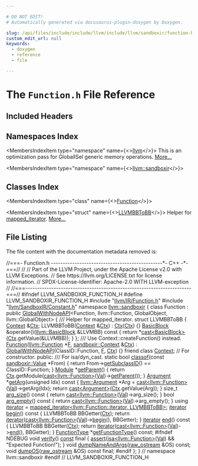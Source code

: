 ```yaml
---

# DO NOT EDIT!
# Automatically generated via docusaurus-plugin-doxygen by Doxygen.

slug: /api/files/include/include/llvm/include/llvm/sandboxir/function-h
custom_edit_url: null
keywords:
  - doxygen
  - reference
  - file

---
```





# The `Function.h` File Reference

<DoxygenPage pluginConfig={pluginConfig}>



## Included Headers

<IncludesList>
<IncludesListItem
  filePath="llvm/IR/Function.h"
  permalink="/docs/api/files/include/include/llvm/include/llvm/ir/function-h"
  isLocal="true" />
<IncludesListItem
  filePath="llvm/SandboxIR/Constant.h"
  permalink="/docs/api/files/include/include/llvm/include/llvm/sandboxir/constant-h"
  isLocal="true" />
</IncludesList>

## Namespaces Index

<MembersIndex>

<MembersIndexItem
  type="namespace"
  name={<><a href="/docs/api/namespaces/llvm">llvm</a></>}>
This is an optimization pass for GlobalISel generic memory operations. <a href="/docs/api/namespaces/llvm/#details">More...</a>
</MembersIndexItem>

<MembersIndexItem
  type="namespace"
  name={<><a href="/docs/api/namespaces/llvm/sandboxir">llvm::sandboxir</a></>}>
</MembersIndexItem>

</MembersIndex>

## Classes Index

<MembersIndex>

<MembersIndexItem
  type="class"
  name={<><a href="/docs/api/classes/llvm/sandboxir/function">Function</a></>}>
</MembersIndexItem>

<MembersIndexItem
  type="struct"
  name={<><a href="/docs/api/structs/llvm/sandboxir/function/llvmbbtobb">LLVMBBToBB</a></>}>
Helper for <a href="/docs/api/classes/llvm/mapped-iterator">mapped&#95;iterator</a>. <a href="/docs/api/structs/llvm/sandboxir/function/llvmbbtobb/#details">More...</a>
</MembersIndexItem>

</MembersIndex>


## File Listing

The file content with the documentation metadata removed is:

<ProgramListing>

<Link id="l00001" /><CodeLine lineNumber="1"><span class="doxyHighlightComment">//===- Function.h -----------------------------------------------&#42;- C++ -&#42;-===//</span></CodeLine>
<Link id="l00002" /><CodeLine lineNumber="2"><span class="doxyHighlightComment">//</span></CodeLine>
<Link id="l00003" /><CodeLine lineNumber="3"><span class="doxyHighlightComment">// Part of the LLVM Project, under the Apache License v2.0 with LLVM Exceptions.</span></CodeLine>
<Link id="l00004" /><CodeLine lineNumber="4"><span class="doxyHighlightComment">// See https://llvm.org/LICENSE.txt for license information.</span></CodeLine>
<Link id="l00005" /><CodeLine lineNumber="5"><span class="doxyHighlightComment">// SPDX-License-Identifier: Apache-2.0 WITH LLVM-exception</span></CodeLine>
<Link id="l00006" /><CodeLine lineNumber="6"><span class="doxyHighlightComment">//</span></CodeLine>
<Link id="l00007" /><CodeLine lineNumber="7"><span class="doxyHighlightComment">//===----------------------------------------------------------------------===//</span></CodeLine>
<Link id="l00008" /><CodeLine lineNumber="8"></CodeLine>
<Link id="l00009" /><CodeLine lineNumber="9"><span class="doxyHighlightPreprocessor">#ifndef LLVM&#95;SANDBOXIR&#95;FUNCTION&#95;H</span></CodeLine>
<Link id="l00010" /><CodeLine lineNumber="10"><span class="doxyHighlightPreprocessor">#define LLVM&#95;SANDBOXIR&#95;FUNCTION&#95;H</span></CodeLine>
<Link id="l00011" /><CodeLine lineNumber="11"></CodeLine>
<Link id="l00012" /><CodeLine lineNumber="12"><span class="doxyHighlightPreprocessor">#include &quot;<a href="/docs/api/files/include/include/llvm/include/llvm/ir/function-h">llvm/IR/Function.h</a>&quot;</span></CodeLine>
<Link id="l00013" /><CodeLine lineNumber="13"><span class="doxyHighlightPreprocessor">#include &quot;<a href="/docs/api/files/include/include/llvm/include/llvm/sandboxir/constant-h">llvm/SandboxIR/Constant.h</a>&quot;</span></CodeLine>
<Link id="l00014" /><CodeLine lineNumber="14"></CodeLine>
<Link id="l00015" /><CodeLine lineNumber="15"><span class="doxyHighlightKeyword">namespace </span><span class="doxyHighlight"><a href="/docs/api/namespaces/llvm/sandboxir">llvm::sandboxir</a> &#123;</span></CodeLine>
<Link id="l00016" /><CodeLine lineNumber="16"></CodeLine>
<Link id="l00017" /><CodeLine lineNumber="17" lineLink="/docs/api/classes/llvm/sandboxir/function"><span class="doxyHighlightKeyword">class </span><span class="doxyHighlight">Function : </span><span class="doxyHighlightKeyword">public</span><span class="doxyHighlight"> <a href="/docs/api/classes/llvm/sandboxir/globalwithnodeapi/#a176352fb8ec7d1282c172015265c2634">GlobalWithNodeAPI</a>&lt;Function, llvm::Function,</span></CodeLine>
<Link id="l00018" /><CodeLine lineNumber="18"><span class="doxyHighlight">                                          GlobalObject, llvm::GlobalObject&gt; &#123;</span></CodeLine>
<Link id="l00019" /><CodeLine lineNumber="19"><span class="doxyHighlightComment">  /// Helper for mapped&#95;iterator.</span></CodeLine>
<Link id="l00020" /><CodeLine lineNumber="20"><span class="doxyHighlight">  </span><span class="doxyHighlightKeyword">struct </span><span class="doxyHighlight">LLVMBBToBB &#123;</span></CodeLine>
<Link id="l00021" /><CodeLine lineNumber="21"><span class="doxyHighlight">    <a href="/docs/api/classes/llvm/sandboxir/function/#ac26c806e60ca4a0547680edb68f6e39b">Context</a> &amp;<a href="/docs/api/classes/llvm/sandboxir/value/#a4705ee51ec0da1ba978f2353d2c47f27">Ctx</a>;</span></CodeLine>
<Link id="l00022" /><CodeLine lineNumber="22"><span class="doxyHighlight">    LLVMBBToBB(<a href="/docs/api/classes/llvm/sandboxir/function/#ac26c806e60ca4a0547680edb68f6e39b">Context</a> &amp;<a href="/docs/api/classes/llvm/sandboxir/value/#a4705ee51ec0da1ba978f2353d2c47f27">Ctx</a>) : <a href="/docs/api/classes/llvm/sandboxir/value/#a4705ee51ec0da1ba978f2353d2c47f27">Ctx</a>(<a href="/docs/api/classes/llvm/sandboxir/value/#a4705ee51ec0da1ba978f2353d2c47f27">Ctx</a>) &#123;&#125;</span></CodeLine>
<Link id="l00023" /><CodeLine lineNumber="23"><span class="doxyHighlight">    <a href="/docs/api/namespaces/llvm/sandboxir/#a60f87746e4945fda7ea3d5a983c9b62c">BasicBlock</a> &amp;operator()(<a href="/docs/api/classes/llvm/basicblock">llvm::BasicBlock</a> &amp;LLVMBB)</span><span class="doxyHighlightKeyword"> const </span><span class="doxyHighlight">&#123;</span></CodeLine>
<Link id="l00024" /><CodeLine lineNumber="24"><span class="doxyHighlight">      </span><span class="doxyHighlightKeywordFlow">return</span><span class="doxyHighlight"> &#42;<a href="/docs/api/namespaces/llvm/#ac4fc845f5ed92de63cd4474f128f5fc5">cast&lt;BasicBlock&gt;</a>(<a href="/docs/api/classes/llvm/sandboxir/value/#a4705ee51ec0da1ba978f2353d2c47f27">Ctx</a>.getValue(&amp;LLVMBB));</span></CodeLine>
<Link id="l00025" /><CodeLine lineNumber="25"><span class="doxyHighlight">    &#125;</span></CodeLine>
<Link id="l00026" /><CodeLine lineNumber="26"><span class="doxyHighlight">  &#125;;</span></CodeLine>
<Link id="l00027" /><CodeLine lineNumber="27"><span class="doxyHighlightComment">  /// Use Context::createFunction() instead.</span></CodeLine>
<Link id="l00028" /><CodeLine lineNumber="28"><span class="doxyHighlight">  <a href="/docs/api/classes/llvm/sandboxir/constant/#ab7194606aa12931e96f8f5448d418ed0">Function</a>(<a href="/docs/api/classes/llvm/function">llvm::Function</a> &#42;<a href="/docs/api/files/lib/lib/support/md5-cpp/#a96d73bbd7af15cb1fc38c3f4a3bd82e9">F</a>, <a href="/docs/api/classes/llvm/sandboxir/context">sandboxir::Context</a> &amp;<a href="/docs/api/classes/llvm/sandboxir/value/#a4705ee51ec0da1ba978f2353d2c47f27">Ctx</a>)</span></CodeLine>
<Link id="l00029" /><CodeLine lineNumber="29"><span class="doxyHighlight">      : <a href="/docs/api/classes/llvm/sandboxir/globalwithnodeapi/#a176352fb8ec7d1282c172015265c2634">GlobalWithNodeAPI</a>(ClassID::Function, <a href="/docs/api/files/lib/lib/support/md5-cpp/#a96d73bbd7af15cb1fc38c3f4a3bd82e9">F</a>, <a href="/docs/api/classes/llvm/sandboxir/value/#a4705ee51ec0da1ba978f2353d2c47f27">Ctx</a>) &#123;&#125;</span></CodeLine>
<Link id="l00030" /><CodeLine lineNumber="30" lineLink="/docs/api/classes/llvm/sandboxir/function/#ac26c806e60ca4a0547680edb68f6e39b"><span class="doxyHighlight">  </span><span class="doxyHighlightKeyword">friend</span><span class="doxyHighlight"> </span><span class="doxyHighlightKeyword">class </span><span class="doxyHighlight"><a href="/docs/api/classes/llvm/sandboxir/function/#ac26c806e60ca4a0547680edb68f6e39b">Context</a>; </span><span class="doxyHighlightComment">// For constructor.</span></CodeLine>
<Link id="l00031" /><CodeLine lineNumber="31"></CodeLine>
<Link id="l00032" /><CodeLine lineNumber="32"><span class="doxyHighlightKeyword">public</span><span class="doxyHighlight">:</span></CodeLine>
<Link id="l00033" /><CodeLine lineNumber="33"><span class="doxyHighlightComment">  /// For isa/dyn&#95;cast.</span></CodeLine>
<Link id="l00034" /><CodeLine lineNumber="34" lineLink="/docs/api/classes/llvm/sandboxir/function/#af6a0dec3699a9b9a1ed73ffc8b8a6764"><span class="doxyHighlight">  </span><span class="doxyHighlightKeyword">static</span><span class="doxyHighlight"> </span><span class="doxyHighlightKeywordType">bool</span><span class="doxyHighlight"> <a href="/docs/api/classes/llvm/sandboxir/function/#af6a0dec3699a9b9a1ed73ffc8b8a6764">classof</a>(</span><span class="doxyHighlightKeyword">const</span><span class="doxyHighlight"> <a href="/docs/api/classes/llvm/sandboxir/value">sandboxir::Value</a> &#42;From) &#123;</span></CodeLine>
<Link id="l00035" /><CodeLine lineNumber="35"><span class="doxyHighlight">    </span><span class="doxyHighlightKeywordFlow">return</span><span class="doxyHighlight"> From-&gt;<a href="/docs/api/classes/llvm/sandboxir/value/#a27b9af008c6420f3340805e50297f9fb">getSubclassID</a>() == ClassID::Function;</span></CodeLine>
<Link id="l00036" /><CodeLine lineNumber="36"><span class="doxyHighlight">  &#125;</span></CodeLine>
<Link id="l00037" /><CodeLine lineNumber="37"></CodeLine>
<Link id="l00038" /><CodeLine lineNumber="38" lineLink="/docs/api/classes/llvm/sandboxir/function/#a2dab2e91c26b67cdf679bbdf6bc748b7"><span class="doxyHighlight">  <a href="/docs/api/classes/llvm/sandboxir/module">Module</a> &#42;<a href="/docs/api/classes/llvm/sandboxir/function/#a2dab2e91c26b67cdf679bbdf6bc748b7">getParent</a>() &#123;</span></CodeLine>
<Link id="l00039" /><CodeLine lineNumber="39"><span class="doxyHighlight">    </span><span class="doxyHighlightKeywordFlow">return</span><span class="doxyHighlight"> <a href="/docs/api/classes/llvm/sandboxir/value/#a4705ee51ec0da1ba978f2353d2c47f27">Ctx</a>.getModule(<a href="/docs/api/namespaces/llvm/#ac4fc845f5ed92de63cd4474f128f5fc5">cast&lt;llvm::Function&gt;</a>(<a href="/docs/api/classes/llvm/sandboxir/value/#a0c4530f3c64d8c2eafac20fb87105d8a">Val</a>)-&gt;<a href="/docs/api/classes/llvm/sandboxir/function/#a2dab2e91c26b67cdf679bbdf6bc748b7">getParent</a>());</span></CodeLine>
<Link id="l00040" /><CodeLine lineNumber="40"><span class="doxyHighlight">  &#125;</span></CodeLine>
<Link id="l00041" /><CodeLine lineNumber="41"></CodeLine>
<Link id="l00042" /><CodeLine lineNumber="42" lineLink="/docs/api/classes/llvm/sandboxir/function/#a116758aec88a7f3195e474d666f2346e"><span class="doxyHighlight">  <a href="/docs/api/classes/llvm/sandboxir/argument">Argument</a> &#42;<a href="/docs/api/classes/llvm/sandboxir/function/#a116758aec88a7f3195e474d666f2346e">getArg</a>(</span><span class="doxyHighlightKeywordType">unsigned</span><span class="doxyHighlight"> Idx)</span><span class="doxyHighlightKeyword"> const </span><span class="doxyHighlight">&#123;</span></CodeLine>
<Link id="l00043" /><CodeLine lineNumber="43"><span class="doxyHighlight">    <a href="/docs/api/classes/llvm/argument">llvm::Argument</a> &#42;Arg = <a href="/docs/api/namespaces/llvm/#ac4fc845f5ed92de63cd4474f128f5fc5">cast&lt;llvm::Function&gt;</a>(<a href="/docs/api/classes/llvm/sandboxir/value/#a0c4530f3c64d8c2eafac20fb87105d8a">Val</a>)-&gt;getArg(Idx);</span></CodeLine>
<Link id="l00044" /><CodeLine lineNumber="44"><span class="doxyHighlight">    </span><span class="doxyHighlightKeywordFlow">return</span><span class="doxyHighlight"> <a href="/docs/api/namespaces/llvm/#ac4fc845f5ed92de63cd4474f128f5fc5">cast&lt;Argument&gt;</a>(<a href="/docs/api/classes/llvm/sandboxir/value/#a4705ee51ec0da1ba978f2353d2c47f27">Ctx</a>.getValue(Arg));</span></CodeLine>
<Link id="l00045" /><CodeLine lineNumber="45"><span class="doxyHighlight">  &#125;</span></CodeLine>
<Link id="l00046" /><CodeLine lineNumber="46"></CodeLine>
<Link id="l00047" /><CodeLine lineNumber="47" lineLink="/docs/api/classes/llvm/sandboxir/function/#aa9016c2b90ec3a942df7808ccbb92ba9"><span class="doxyHighlight">  </span><span class="doxyHighlightKeywordType">size&#95;t</span><span class="doxyHighlight"> <a href="/docs/api/classes/llvm/sandboxir/function/#aa9016c2b90ec3a942df7808ccbb92ba9">arg&#95;size</a>()</span><span class="doxyHighlightKeyword"> const </span><span class="doxyHighlight">&#123; </span><span class="doxyHighlightKeywordFlow">return</span><span class="doxyHighlight"> <a href="/docs/api/namespaces/llvm/#ac4fc845f5ed92de63cd4474f128f5fc5">cast&lt;llvm::Function&gt;</a>(<a href="/docs/api/classes/llvm/sandboxir/value/#a0c4530f3c64d8c2eafac20fb87105d8a">Val</a>)-&gt;arg&#95;size(); &#125;</span></CodeLine>
<Link id="l00048" /><CodeLine lineNumber="48" lineLink="/docs/api/classes/llvm/sandboxir/function/#ac2e44a6a0269a41d6b21df599acb3f34"><span class="doxyHighlight">  </span><span class="doxyHighlightKeywordType">bool</span><span class="doxyHighlight"> <a href="/docs/api/classes/llvm/sandboxir/function/#ac2e44a6a0269a41d6b21df599acb3f34">arg&#95;empty</a>()</span><span class="doxyHighlightKeyword"> const </span><span class="doxyHighlight">&#123; </span><span class="doxyHighlightKeywordFlow">return</span><span class="doxyHighlight"> <a href="/docs/api/namespaces/llvm/#ac4fc845f5ed92de63cd4474f128f5fc5">cast&lt;llvm::Function&gt;</a>(<a href="/docs/api/classes/llvm/sandboxir/value/#a0c4530f3c64d8c2eafac20fb87105d8a">Val</a>)-&gt;arg&#95;empty(); &#125;</span></CodeLine>
<Link id="l00049" /><CodeLine lineNumber="49"></CodeLine>
<Link id="l00050" /><CodeLine lineNumber="50" lineLink="/docs/api/classes/llvm/sandboxir/function/#af6e22d270007a90db3d652af8ad44ef9"><span class="doxyHighlight">  </span><span class="doxyHighlightKeyword">using </span><span class="doxyHighlight"><a href="/docs/api/classes/llvm/sandboxir/function/#af6e22d270007a90db3d652af8ad44ef9">iterator</a> = <a href="/docs/api/classes/llvm/mapped-iterator">mapped&#95;iterator&lt;llvm::Function::iterator, LLVMBBToBB&gt;</a>;</span></CodeLine>
<Link id="l00051" /><CodeLine lineNumber="51" lineLink="/docs/api/classes/llvm/sandboxir/function/#a60b365540bb2d07cbcebdba12039aed9"><span class="doxyHighlight">  <a href="/docs/api/classes/llvm/sandboxir/function/#af6e22d270007a90db3d652af8ad44ef9">iterator</a> <a href="/docs/api/classes/llvm/sandboxir/function/#a60b365540bb2d07cbcebdba12039aed9">begin</a>()</span><span class="doxyHighlightKeyword"> const </span><span class="doxyHighlight">&#123;</span></CodeLine>
<Link id="l00052" /><CodeLine lineNumber="52"><span class="doxyHighlight">    LLVMBBToBB BBGetter(<a href="/docs/api/classes/llvm/sandboxir/value/#a4705ee51ec0da1ba978f2353d2c47f27">Ctx</a>);</span></CodeLine>
<Link id="l00053" /><CodeLine lineNumber="53"><span class="doxyHighlight">    </span><span class="doxyHighlightKeywordFlow">return</span><span class="doxyHighlight"> <a href="/docs/api/classes/llvm/sandboxir/function/#af6e22d270007a90db3d652af8ad44ef9">iterator</a>(<a href="/docs/api/namespaces/llvm/#ac4fc845f5ed92de63cd4474f128f5fc5">cast&lt;llvm::Function&gt;</a>(<a href="/docs/api/classes/llvm/sandboxir/value/#a0c4530f3c64d8c2eafac20fb87105d8a">Val</a>)-&gt;<a href="/docs/api/classes/llvm/sandboxir/function/#a60b365540bb2d07cbcebdba12039aed9">begin</a>(), BBGetter);</span></CodeLine>
<Link id="l00054" /><CodeLine lineNumber="54"><span class="doxyHighlight">  &#125;</span></CodeLine>
<Link id="l00055" /><CodeLine lineNumber="55" lineLink="/docs/api/classes/llvm/sandboxir/function/#aff295bbd03c1b8177ec8c511467f3147"><span class="doxyHighlight">  <a href="/docs/api/classes/llvm/sandboxir/function/#af6e22d270007a90db3d652af8ad44ef9">iterator</a> <a href="/docs/api/classes/llvm/sandboxir/function/#aff295bbd03c1b8177ec8c511467f3147">end</a>()</span><span class="doxyHighlightKeyword"> const </span><span class="doxyHighlight">&#123;</span></CodeLine>
<Link id="l00056" /><CodeLine lineNumber="56"><span class="doxyHighlight">    LLVMBBToBB BBGetter(<a href="/docs/api/classes/llvm/sandboxir/value/#a4705ee51ec0da1ba978f2353d2c47f27">Ctx</a>);</span></CodeLine>
<Link id="l00057" /><CodeLine lineNumber="57"><span class="doxyHighlight">    </span><span class="doxyHighlightKeywordFlow">return</span><span class="doxyHighlight"> <a href="/docs/api/classes/llvm/sandboxir/function/#af6e22d270007a90db3d652af8ad44ef9">iterator</a>(<a href="/docs/api/namespaces/llvm/#ac4fc845f5ed92de63cd4474f128f5fc5">cast&lt;llvm::Function&gt;</a>(<a href="/docs/api/classes/llvm/sandboxir/value/#a0c4530f3c64d8c2eafac20fb87105d8a">Val</a>)-&gt;<a href="/docs/api/classes/llvm/sandboxir/function/#aff295bbd03c1b8177ec8c511467f3147">end</a>(), BBGetter);</span></CodeLine>
<Link id="l00058" /><CodeLine lineNumber="58"><span class="doxyHighlight">  &#125;</span></CodeLine>
<Link id="l00059" /><CodeLine lineNumber="59"><span class="doxyHighlight">  <a href="/docs/api/classes/llvm/sandboxir/functiontype">FunctionType</a> &#42;<a href="/docs/api/classes/llvm/sandboxir/function/#a533e8a1b992a8f5b16e10908d1984d5e">getFunctionType</a>() </span><span class="doxyHighlightKeyword">const</span><span class="doxyHighlight">;</span></CodeLine>
<Link id="l00060" /><CodeLine lineNumber="60"></CodeLine>
<Link id="l00061" /><CodeLine lineNumber="61"><span class="doxyHighlightPreprocessor">#ifndef NDEBUG</span></CodeLine>
<Link id="l00062" /><CodeLine lineNumber="62" lineLink="/docs/api/classes/llvm/sandboxir/function/#acee180f03b5947c8f371e5b02445d298"><span class="doxyHighlight">  </span><span class="doxyHighlightKeywordType">void</span><span class="doxyHighlight"> <a href="/docs/api/classes/llvm/sandboxir/function/#acee180f03b5947c8f371e5b02445d298">verify</a>() <a href="/docs/api/files/lib/lib/target/lib/target/aarch64/aarch64promoteconstant-cpp/#a90f8350fecae261c25be85d38b451bff">const</a> final &#123;</span></CodeLine>
<Link id="l00063" /><CodeLine lineNumber="63"><span class="doxyHighlight">    <a href="/docs/api/files/lib/lib/target/lib/target/amdgpu/silowercontrolflow-cpp/#a4868c5d81c5ccc98c47aeab6244346a0">assert</a>(<a href="/docs/api/namespaces/llvm/#a92ca992e52dddc420f4b069cae06dfbe">isa&lt;llvm::Function&gt;</a>(<a href="/docs/api/classes/llvm/sandboxir/value/#a0c4530f3c64d8c2eafac20fb87105d8a">Val</a>) &amp;&amp; </span><span class="doxyHighlightStringLiteral">&quot;Expected Function!&quot;</span><span class="doxyHighlight">);</span></CodeLine>
<Link id="l00064" /><CodeLine lineNumber="64"><span class="doxyHighlight">  &#125;</span></CodeLine>
<Link id="l00065" /><CodeLine lineNumber="65"><span class="doxyHighlight">  </span><span class="doxyHighlightKeywordType">void</span><span class="doxyHighlight"> <a href="/docs/api/classes/llvm/sandboxir/function/#a94c0db67b995b354f7ac1ff83250e57b">dumpNameAndArgs</a>(<a href="/docs/api/classes/llvm/raw-ostream">raw&#95;ostream</a> &amp;OS) </span><span class="doxyHighlightKeyword">const</span><span class="doxyHighlight">;</span></CodeLine>
<Link id="l00066" /><CodeLine lineNumber="66"><span class="doxyHighlight">  </span><span class="doxyHighlightKeywordType">void</span><span class="doxyHighlight"> <a href="/docs/api/classes/llvm/sandboxir/function/#a64a5890e1a9e8383a8ec32c06f52fee3">dumpOS</a>(<a href="/docs/api/classes/llvm/raw-ostream">raw&#95;ostream</a> &amp;OS) </span><span class="doxyHighlightKeyword">const</span><span class="doxyHighlight"> </span><span class="doxyHighlightKeyword">final</span><span class="doxyHighlight">;</span></CodeLine>
<Link id="l00067" /><CodeLine lineNumber="67"><span class="doxyHighlightPreprocessor">#endif</span></CodeLine>
<Link id="l00068" /><CodeLine lineNumber="68"><span class="doxyHighlight">&#125;;</span></CodeLine>
<Link id="l00069" /><CodeLine lineNumber="69"></CodeLine>
<Link id="l00070" /><CodeLine lineNumber="70"><span class="doxyHighlight">&#125; </span><span class="doxyHighlightComment">// namespace llvm::sandboxir</span></CodeLine>
<Link id="l00071" /><CodeLine lineNumber="71"></CodeLine>
<Link id="l00072" /><CodeLine lineNumber="72"><span class="doxyHighlightPreprocessor">#endif </span><span class="doxyHighlightComment">// LLVM&#95;SANDBOXIR&#95;FUNCTION&#95;H</span></CodeLine>

</ProgramListing>


</DoxygenPage>
